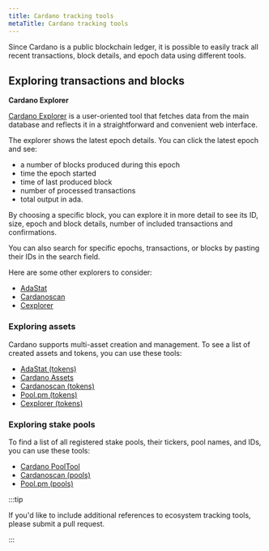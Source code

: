 ```yaml
---
title: Cardano tracking tools
metaTitle: Cardano tracking tools
---
```


Since Cardano is a public blockchain ledger, it is possible to easily track all
recent transactions, block details, and epoch data using different tools.

## Exploring transactions and blocks

**Cardano Explorer**

[Cardano Explorer](https://explorer.cardano.org/en) is a user-oriented tool that
fetches data from the main database and reflects it in a straightforward and
convenient web interface.

The explorer shows the latest epoch details. You can click the latest epoch and
see:

- a number of blocks produced during this epoch
- time the epoch started
- time of last produced block
- number of processed transactions
- total output in ada.

By choosing a specific block, you can explore it in more detail to see its ID,
size, epoch and block details, number of included transactions and
confirmations.

You can also search for specific epochs, transactions, or blocks by pasting their
IDs in the search field.

Here are some other explorers to consider:

- [AdaStat](https://adastat.net/transactions)
- [Cardanoscan](https://cardanoscan.io/transactions)
- [Cexplorer](https://cexplorer.io/)

### Exploring assets

Cardano supports multi-asset creation and management. To see a list of created
assets and tokens, you can use these tools:

- [AdaStat (tokens)](https://adastat.net/tokens)
- [Cardano Assets](https://cardanoassets.com/)
- [Cardanoscan (tokens)](https://cardanoscan.io/tokens)
- [Pool.pm (tokens)](https://pool.pm/tokens)
- [Cexplorer (tokens)](https://cexplorer.io/token)

### Exploring stake pools

To find a list of all registered stake pools, their tickers, pool names, and
IDs, you can use these tools:

- [Cardano PoolTool](https://pooltool.io/)
- [Cardanoscan (pools)](https://cardanoscan.io/pools)
- [Pool.pm (pools)](https://pool.pm/search)

:::tip

If you'd like to include additional references to ecosystem tracking tools, please submit a pull request.

:::


